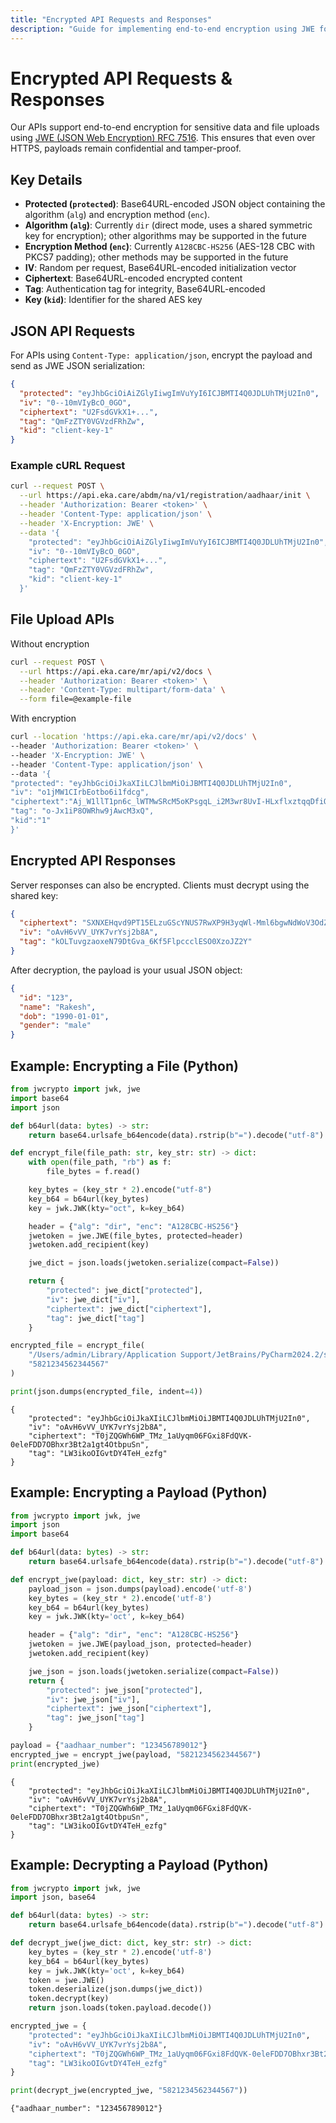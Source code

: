 ```yaml
---
title: "Encrypted API Requests and Responses"
description: "Guide for implementing end-to-end encryption using JWE for Eka Care APIs"
---
```


# Encrypted API Requests & Responses

Our APIs support end-to-end encryption for sensitive data and file uploads using [JWE (JSON Web Encryption) RFC 7516](https://datatracker.ietf.org/doc/html/rfc7516). This ensures that even over HTTPS, payloads remain confidential and tamper-proof.


## Key Details
- **Protected (`protected`)**: Base64URL-encoded JSON object containing the algorithm (`alg`) and encryption method (`enc`).
- **Algorithm (`alg`)**: Currently `dir` (direct mode, uses a shared symmetric key for encryption); other algorithms may be supported in the future
- **Encryption Method (`enc`)**: Currently `A128CBC-HS256` (AES-128 CBC with PKCS7 padding); other methods may be supported in the future
- **IV**: Random per request, Base64URL-encoded initialization vector
- **Ciphertext**: Base64URL-encoded encrypted content
- **Tag**: Authentication tag for integrity, Base64URL-encoded
- **Key (`kid`)**: Identifier for the shared AES key

## JSON API Requests

For APIs using `Content-Type: application/json`, encrypt the payload and send as JWE JSON serialization:

```json
{
  "protected": "eyJhbGciOiAiZGlyIiwgImVuYyI6ICJBMTI4Q0JDLUhTMjU2In0",
  "iv": "0--10mVIyBcO_0GO",
  "ciphertext": "U2FsdGVkX1+...",
  "tag": "QmFzZTY0VGVzdFRhZw",
  "kid": "client-key-1"
}
```

### Example cURL Request

```bash
curl --request POST \
  --url https://api.eka.care/abdm/na/v1/registration/aadhaar/init \
  --header 'Authorization: Bearer <token>' \
  --header 'Content-Type: application/json' \
  --header 'X-Encryption: JWE' \
  --data '{
    "protected": "eyJhbGciOiAiZGlyIiwgImVuYyI6ICJBMTI4Q0JDLUhTMjU2In0",
    "iv": "0--10mVIyBcO_0GO",
    "ciphertext": "U2FsdGVkX1+...",
    "tag": "QmFzZTY0VGVzdFRhZw",
    "kid": "client-key-1"
  }'
```

## File Upload APIs

Without encryption

```bash
curl --request POST \
  --url https://api.eka.care/mr/api/v2/docs \
  --header 'Authorization: Bearer <token>' \
  --header 'Content-Type: multipart/form-data' \
  --form file=@example-file
```

With encryption

``` bash
curl --location 'https://api.eka.care/mr/api/v2/docs' \
--header 'Authorization: Bearer <token>' \
--header 'X-Encryption: JWE' \
--header 'Content-Type: application/json' \
--data '{
"protected": "eyJhbGciOiJkaXIiLCJlbmMiOiJBMTI4Q0JDLUhTMjU2In0",
"iv": "o1jMW1CIrbEotbo6i1fdcg",
"ciphertext":"Aj_W1llT1pn6c_lWTMwSRcM5oKPsgqL_i2M3wr8UvI-HLxflxztqqDfiOqUtf7UWY7GGju1T2vUJ8S-O_pk6A2Q2k2LXgJ06YC4VUnMTe99_awFnekIOMbYX1T",
"tag": "o-Jx1iP8OWRhw9jAwcM3xQ",
"kid":"1"
}'
```



## Encrypted API Responses

Server responses can also be encrypted. Clients must decrypt using the shared key:

```json
{
  "ciphertext": "SXNXEHqvd9PT15ELzuGScYNUS7RwXP9H3yqWl-Mml6bgwNdWoV3OdZ-Nuzz6C0tHX12Z82VnOL6q5_40vuIxDA",
  "iv": "oAvH6vVV_UYK7vrYsj2b8A",
  "tag": "kOLTuvgzaoxeN79DtGva_6Kf5FlpccclESO0XzoJZ2Y"
}
```

After decryption, the payload is your usual JSON object:
```json
{
  "id": "123",
  "name": "Rakesh",
  "dob": "1990-01-01",
  "gender": "male"
}
```


## Example: Encrypting a File (Python)
```python
from jwcrypto import jwk, jwe
import base64
import json

def b64url(data: bytes) -> str:
    return base64.urlsafe_b64encode(data).rstrip(b"=").decode("utf-8")

def encrypt_file(file_path: str, key_str: str) -> dict:
    with open(file_path, "rb") as f:
        file_bytes = f.read()

    key_bytes = (key_str * 2).encode("utf-8")
    key_b64 = b64url(key_bytes)
    key = jwk.JWK(kty="oct", k=key_b64)

    header = {"alg": "dir", "enc": "A128CBC-HS256"}
    jwetoken = jwe.JWE(file_bytes, protected=header)
    jwetoken.add_recipient(key)

    jwe_dict = json.loads(jwetoken.serialize(compact=False))

    return {
        "protected": jwe_dict["protected"],
        "iv": jwe_dict["iv"],
        "ciphertext": jwe_dict["ciphertext"],
        "tag": jwe_dict["tag"]
    }

encrypted_file = encrypt_file(
    "/Users/admin/Library/Application Support/JetBrains/PyCharm2024.2/scratches/Lab_Report_Sample.pdf",
    "5821234562344567"
)

print(json.dumps(encrypted_file, indent=4))
```

```shell
{
    "protected": "eyJhbGciOiJkaXIiLCJlbmMiOiJBMTI4Q0JDLUhTMjU2In0",
    "iv": "oAvH6vVV_UYK7vrYsj2b8A",
    "ciphertext": "T0jZQGWh6WP_TMz_1aUyqm06FGxi8FdQVK-0eleFDD7OBhxr3Bt2a1gt4OtbpuSn",
    "tag": "LW3ikoOIGvtDY4TeH_ezfg"
}
```

## Example: Encrypting a Payload (Python)

```python
from jwcrypto import jwk, jwe
import json
import base64

def b64url(data: bytes) -> str:
    return base64.urlsafe_b64encode(data).rstrip(b"=").decode("utf-8")

def encrypt_jwe(payload: dict, key_str: str) -> dict:
    payload_json = json.dumps(payload).encode('utf-8')
    key_bytes = (key_str * 2).encode('utf-8')
    key_b64 = b64url(key_bytes)
    key = jwk.JWK(kty='oct', k=key_b64)

    header = {"alg": "dir", "enc": "A128CBC-HS256"}
    jwetoken = jwe.JWE(payload_json, protected=header)
    jwetoken.add_recipient(key)

    jwe_json = json.loads(jwetoken.serialize(compact=False))
    return {
        "protected": jwe_json["protected"],
        "iv": jwe_json["iv"],
        "ciphertext": jwe_json["ciphertext"],
        "tag": jwe_json["tag"]
    }

payload = {"aadhaar_number": "123456789012"}
encrypted_jwe = encrypt_jwe(payload, "5821234562344567")
print(encrypted_jwe)
```

```shell
{
    "protected": "eyJhbGciOiJkaXIiLCJlbmMiOiJBMTI4Q0JDLUhTMjU2In0",
    "iv": "oAvH6vVV_UYK7vrYsj2b8A",
    "ciphertext": "T0jZQGWh6WP_TMz_1aUyqm06FGxi8FdQVK-0eleFDD7OBhxr3Bt2a1gt4OtbpuSn",
    "tag": "LW3ikoOIGvtDY4TeH_ezfg"
}
```



## Example: Decrypting a Payload (Python)
```python
from jwcrypto import jwk, jwe
import json, base64

def b64url(data: bytes) -> str:
    return base64.urlsafe_b64encode(data).rstrip(b"=").decode("utf-8")

def decrypt_jwe(jwe_dict: dict, key_str: str) -> dict:
    key_bytes = (key_str * 2).encode('utf-8')
    key_b64 = b64url(key_bytes)
    key = jwk.JWK(kty='oct', k=key_b64)
    token = jwe.JWE()
    token.deserialize(json.dumps(jwe_dict))
    token.decrypt(key)
    return json.loads(token.payload.decode())

encrypted_jwe = {
    "protected": "eyJhbGciOiJkaXIiLCJlbmMiOiJBMTI4Q0JDLUhTMjU2In0",
    "iv": "oAvH6vVV_UYK7vrYsj2b8A",
    "ciphertext": "T0jZQGWh6WP_TMz_1aUyqm06FGxi8FdQVK-0eleFDD7OBhxr3Bt2a1gt4OtbpuSn",
    "tag": "LW3ikoOIGvtDY4TeH_ezfg"
}

print(decrypt_jwe(encrypted_jwe, "5821234562344567"))
```

```shell
{"aadhaar_number": "123456789012"}
```
